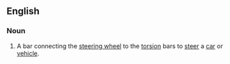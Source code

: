 ==English==

===Noun===
{{infl|en|noun|head=[[steering]] [[arm]]}}

# A bar connecting the [[steering wheel]] to the [[torsion]] bars to [[steer]] a [[car]] or [[vehicle]].